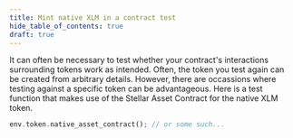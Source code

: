 ```yaml
---
title: Mint native XLM in a contract test
hide_table_of_contents: true
draft: true
---
```


It can often be necessary to test whether your contract's interactions surrounding tokens work as intended. Often, the token you test again can be created from arbitrary details. However, there are occassions where testing against a specific token can be advantageous. Here is a test function that makes use of the Stellar Asset Contract for the native XLM token.

```rust
env.token.native_asset_contract(); // or some such...
```
